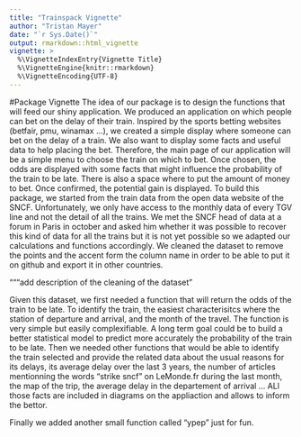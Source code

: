 ```yaml
---
title: "Trainspack Vignette"
author: "Tristan Mayer"
date: "`r Sys.Date()`"
output: rmarkdown::html_vignette
vignette: >
  %\VignetteIndexEntry{Vignette Title}
  %\VignetteEngine{knitr::rmarkdown}
  %\VignetteEncoding{UTF-8}
---
```


#Package Vignette
The idea of our package is to design the functions that will feed our shiny application.
We produced an application on which people can bet on the delay of their train.
Inspired by the sports betting websites (betfair, pmu, winamax ...), we created a simple display where someone can bet on the delay of a train. We also want to display some facts and useful data to help placing the bet.
Therefore, the main page of our application will be a simple menu to choose the train on which to bet. Once chosen, the odds are displayed with some facts that might influence the probability of the train to be late. There is also a space where to put the amount of money to bet. Once confirmed, the potential gain is displayed.
To build this package, we started from the train data from the open data website of the SNCF. Unfortunately, we only have access to the monthly data of every TGV line and not the detail of all the trains. We met the SNCF head of data at a forum in Paris in october and asked him whether it was possible to recover this kind of data for all the trains but it is not yet possible so we adapted our calculations and functions accordingly.
We cleaned the dataset to remove the points and the accent form the column name in order to be able to put it on github and export it in other countries.


"""add description of the cleaning of the dataset"



Given this dataset, we first needed a function that will return the odds of the train to be late. To identify the train, the easiest characterisitcs where the station of departure and arrival, and the month of the travel. The function is very simple but easily complexifiable. A long term goal could be to build a better statistical model to predict more accurately the probability of the train to be late.
Then we needed other functions that would be able to identify the train selected and provide the related data about the usual reasons for its delays, its average delay over the last 3 years, the number of articles mentionning the words "strike sncf" on LeMonde.fr during the last month, the map of the trip, the average delay in the departement of arrival ...
ALl those facts are included in diagrams on the appliaction and allows to inform the bettor.



Finally we added another small function called "ypep" just for fun. 
